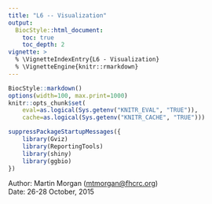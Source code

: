```yaml
---
title: "L6 -- Visualization"
output:
  BiocStyle::html_document:
    toc: true
    toc_depth: 2
vignette: >
  % \VignetteIndexEntry{L6 - Visualization}
  % \VignetteEngine{knitr::rmarkdown}
---
```


```r
BiocStyle::markdown()
options(width=100, max.print=1000)
knitr::opts_chunk$set(
    eval=as.logical(Sys.getenv("KNITR_EVAL", "TRUE")),
    cache=as.logical(Sys.getenv("KNITR_CACHE", "TRUE")))
```

```r
suppressPackageStartupMessages({
    library(Gviz)
    library(ReportingTools)
    library(shiny)
    library(ggbio)
})
```

Author: Martin Morgan
  (<a href="mailto:mtmorgan@fhcrc.org">mtmorgan@fhcrc.org</a>)<br />
Date: 26-28 October, 2015<br />
